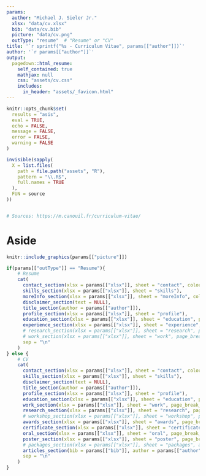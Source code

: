 ```yaml
---
params:
  author: "Michael J. Sieler Jr."
  xlsx: "data/cv.xlsx"
  bib: "data/cv.bib"
  picture: "data/cv.png"
  outType: "resume"  # "Resume" or "CV"
title: '`r sprintf("%s - Curriculum Vitae", params[["author"]])`'
author: '`r params[["author"]]`'
output:
  pagedown::html_resume:
    self_contained: true
    mathjax: null
    css: "assets/cv.css"
    includes:
      in_header: "assets/_favicon.html"
---
```


```r
knitr::opts_chunk$set(
  results = "asis",
  eval = TRUE,
  echo = FALSE,
  message = FALSE,
  error = FALSE,
  warning = FALSE
)

invisible(sapply(
  X = list.files(
    path = file.path("assets", "R"),
    pattern = "\\.R$",
    full.names = TRUE
  ),
  FUN = source
))


# Sources: https://m.canouil.fr/curriculum-vitae/


```

# Aside

```r
knitr::include_graphics(params[["picture"]])
```

```r

if(params[["outType"]] == "Resume"){
    # Resume
    cat(
      contact_section(xlsx = params[["xlsx"]], sheet = "contact", colour = "#3f007d"),
      skills_section(xlsx = params[["xlsx"]], sheet = "skills"),
      moreInfo_section(xlsx = params[["xlsx"]], sheet = "moreInfo", colour = "#3f007d"),
      disclaimer_section(text = NULL),
      title_section(author = params[["author"]]),
      profile_section(xlsx = params[["xlsx"]], sheet = "profile"),
      education_section(xlsx = params[["xlsx"]], sheet = "education", page_break_after = FALSE),
      experience_section(xlsx = params[["xlsx"]], sheet = "experience", page_break_after = FALSE),
      # research_section(xlsx = params[["xlsx"]], sheet = "research", page_break_after = FALSE),
      # work_section(xlsx = params[["xlsx"]], sheet = "work", page_break_after = FALSE),
      sep = "\n"
    )
} else {
    # CV
    cat(  
      contact_section(xlsx = params[["xlsx"]], sheet = "contact", colour = "#3f007d"),
      skills_section(xlsx = params[["xlsx"]], sheet = "skills"),
      disclaimer_section(text = NULL),
      title_section(author = params[["author"]]),
      profile_section(xlsx = params[["xlsx"]], sheet = "profile"),
      education_section(xlsx = params[["xlsx"]], sheet = "education", page_break_after = FALSE),
      work_section(xlsx = params[["xlsx"]], sheet = "work", page_break_after = TRUE),
      research_section(xlsx = params[["xlsx"]], sheet = "research", page_break_after = FALSE),
      # workshop_section(xlsx = params[["xlsx"]], sheet = "workshop", page_break_after = FALSE, colour = "#3f007d"),
      awards_section(xlsx = params[["xlsx"]], sheet = "awards", page_break_after = TRUE, colour = "#3f007d"),
      certificate_section(xlsx = params[["xlsx"]], sheet = "certificates", page_break_after = FALSE, colour = "#3f007d"),
      oral_section(xlsx = params[["xlsx"]], sheet = "oral", page_break_after = FALSE, colour = "#3f007d"),
      poster_section(xlsx = params[["xlsx"]], sheet = "poster", page_break_after = FALSE, colour = "#3f007d"),
      # packages_section(xlsx = params[["xlsx"]], sheet = "packages", author = params[["author"]], page_break_after = FALSE),
      articles_section(bib = params[["bib"]], author = params[["author"]], page_break_after = FALSE, only_first = FALSE),
      sep = "\n"
    )
}

```
